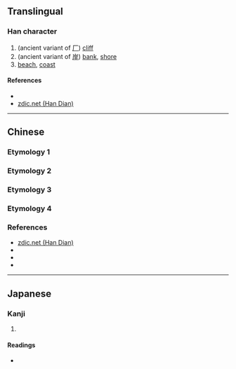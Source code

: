 {{character info/new}}
==Translingual==

===Han character===
{{Han char|rn=27|rad=厂|as=03|sn=5|four=|canj=MMJ|ids=⿸厂干}}

# (ancient variant of [[厂]]) [[cliff]]
# (ancient variant of [[岸]]) [[bank]], [[shore]]
# [[beach]], [[coast]]

====References====
* {{Han ref|kx=0160.210|dkj=02896|hdz=10068.060|uh=5388|ud=21384}}
* [http://www.zdic.net/zd/zi/ZdicE5Zdic8EZdic88.htm zdic.net (Han Dian)]

----

==Chinese==

===Etymology 1===
{{zh-see|厂|a}}

===Etymology 2===
{{zh-see|岸|a}}

===Etymology 3===
{{zh-see|𠨭|v}}

===Etymology 4===
{{zh-see|斥|v}}

===References===
* [http://www.zdic.net/zd/zi/ZdicE5Zdic8EZdic88.htm zdic.net (Han Dian)]
* {{R:twedu|B00277-001}}
* {{R:twedu|C00905-004}}
* {{R:twedu|A01752-008}}

----

==Japanese==

===Kanji===
{{ja-kanji|grade=|rs=厂03}}

# {{defn|lang=ja|sort=厂03}}

====Readings====
* {{ja-readings|on=[[かん]] (kan)|kun=[[がんだれ]] (gandare)}}